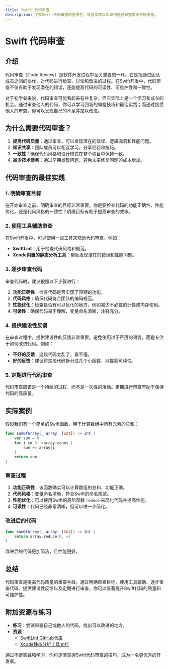 ```yaml
---
title: Swift 代码审查
description: 了解Swift代码审查的重要性、最佳实践以及如何通过审查提高代码质量。
---
```


# Swift 代码审查

## 介绍

代码审查（Code Review）是软件开发过程中至关重要的一环。它是指通过团队成员之间的协作，对代码进行检查、讨论和改进的过程。在Swift开发中，代码审查不仅有助于发现潜在的错误，还能提高代码的可读性、可维护性和一致性。

对于初学者来说，代码审查可能看起来有些复杂，但它实际上是一个学习和成长的机会。通过审查他人的代码，你可以学习到新的编程技巧和最佳实践；而通过接受他人的审查，你可以发现自己的不足并加以改进。

## 为什么需要代码审查？

1. **提高代码质量**：通过审查，可以发现潜在的错误、逻辑漏洞和性能问题。
2. **知识共享**：团队成员可以相互学习，分享经验和技巧。
3. **一致性**：确保代码风格和设计模式在整个项目中保持一致。
4. **减少技术债务**：通过早期发现问题，避免未来修复问题的成本增加。

## 代码审查的最佳实践

### 1. 明确审查目标

在开始审查之前，明确审查的目标非常重要。你是要检查代码的功能正确性、性能优化，还是代码风格的一致性？明确目标有助于提高审查的效率。

### 2. 使用工具辅助审查

在Swift开发中，可以使用一些工具来辅助代码审查，例如：

- **SwiftLint**：用于检查代码风格和规范。
- **Xcode内置的静态分析工具**：帮助发现潜在的错误和性能问题。

### 3. 逐步审查代码

审查代码时，建议按照以下步骤进行：

1. **功能正确性**：检查代码是否实现了预期的功能。
2. **代码风格**：确保代码符合团队的编码规范。
3. **性能优化**：检查是否有可以优化的地方，例如减少不必要的计算或内存使用。
4. **可读性**：确保代码易于理解，变量命名清晰，注释充分。

### 4. 提供建设性反馈

在审查过程中，提供建设性的反馈非常重要。避免使用过于严厉的语言，而是专注于如何改进代码。例如：

- **不好的反馈**：这段代码太乱了，看不懂。
- **好的反馈**：建议将这段代码拆分成几个小函数，以提高可读性。

### 5. 定期进行代码审查

代码审查应该是一个持续的过程，而不是一次性的活动。定期进行审查有助于保持代码的高质量。

## 实际案例

假设我们有一个简单的Swift函数，用于计算数组中所有元素的总和：

```swift
func sumOfArray(_ array: [Int]) -> Int {
    var sum = 0
    for i in 0..<array.count {
        sum += array[i]
    }
    return sum
}
```

### 审查过程

1. **功能正确性**：该函数确实可以计算数组的总和，功能正确。
2. **代码风格**：变量命名清晰，符合Swift的命名规范。
3. **性能优化**：可以使用Swift的高阶函数 `reduce` 来简化代码并提高性能。
4. **可读性**：代码已经非常清晰，但可以进一步简化。

### 改进后的代码

```swift
func sumOfArray(_ array: [Int]) -> Int {
    return array.reduce(0, +)
}
```

改进后的代码更加简洁，且性能更好。

## 总结

代码审查是提高代码质量的重要手段。通过明确审查目标、使用工具辅助、逐步审查代码、提供建设性反馈以及定期进行审查，你可以显著提升Swift代码的质量和可维护性。

## 附加资源与练习

- **练习**：尝试审查自己或他人的代码，找出可以改进的地方。
- **资源**：
  - [SwiftLint GitHub仓库](https://github.com/realm/SwiftLint)
  - [Xcode静态分析工具文档](https://developer.apple.com/documentation/xcode/analyzing-your-code)

通过不断实践和学习，你将逐渐掌握Swift代码审查的技巧，成为一名更优秀的开发者。